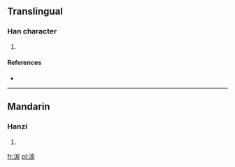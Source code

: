 ==Translingual==

===Han character===
{{Han char|rn=85|rad=水|as=09|sn=12|four=3218<sub>9</sub>|canj=水山一火 (EUMF)}}

# {{defn|Han|sort=水09}}

====References====
* {{Han ref|kx=0637.220|dkj=17851|dj=1044.170|hdz=31678.010|uh=6E60|ud=28256|bh=DA45|bd=55877}}

----

==Mandarin==

===Hanzi===
{{cmn-hanzi|pin=[[hūn]] ([[hun1]]), [[tàn]] ([[tan4]])|wg=hun<sup>1</sup>, t'an<sup>4</sup>}}

# {{defn|Mandarin|sort=水09}}

[[fr:湠]]
[[pl:湠]]